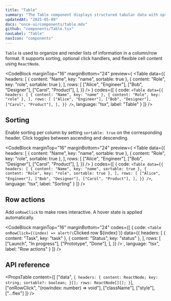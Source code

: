 ```yaml
---
title: "Table"
summary: "The Table component displays structured tabular data with optional sorting and click interactions. It supports custom cell rendering and dynamic row behavior."
updatedAt: "2025-05-09"
docs: "once-ui/components/table.mdx"
github: "components/Table.tsx"
navLabel: "Table"
navIcon: "components"
---
```


`Table` is used to organize and render lists of information in a column/row format. It supports sorting, optional click handlers, and flexible cell content using `ReactNode`.

<CodeBlock
  marginTop="16"
  marginBottom="24"
  preview={
    <Table
      data={{
        headers: [
          { content: "Name", key: "name", sortable: true },
          { content: "Role", key: "role", sortable: true },
        ],
        rows: [
          ["Alice", "Engineer"],
          ["Bob", "Designer"],
          ["Carol", "Product"],
        ],
      }}
    />
  }
  codes={[
    {
      code:
`<Table
    data={{
      headers: [
        { content: "Name", key: "name" },
        { content: "Role", key: "role" },
      ],
      rows: [
        ["Alice", "Engineer"],
        ["Bob", "Designer"],
        ["Carol", "Product"],
      ],
    }}
/>`,
      language: "tsx",
      label: "Table"
    }
  ]}
/>

## Sorting

Enable sorting per column by setting `sortable: true` on the corresponding header. Click toggles between ascending and descending.

<CodeBlock
  marginTop="16"
  marginBottom="24"
  preview={
    <Table
      data={{
        headers: [
          { content: "Name", key: "name", sortable: true },
          { content: "Role", key: "role", sortable: true },
        ],
        rows: [
          ["Alice", "Engineer"],
          ["Bob", "Designer"],
          ["Carol", "Product"],
        ],
      }}
    />
  }
  codes={[
    {
      code:
`<Table
    data={{
      headers: [
        { content: "Name", key: "name", sortable: true },
        { content: "Role", key: "role", sortable: true },
      ],
      rows: [
        ["Alice", "Engineer"],
        ["Bob", "Designer"],
        ["Carol", "Product"],
      ],
    }}
/>`,
      language: "tsx",
      label: "Sorting"
    }
  ]}
/>

## Row actions

Add `onRowClick` to make rows interactive. A hover state is applied automatically.

<CodeBlock
  marginTop="16"
  marginBottom="24"
  codes={[
    {
      code:
`<Table
    onRowClick={(index) => alert(\`Clicked row \${index}\`)}
    data={{
      headers: [
        { content: "Task", key: "task" },
        { content: "Status", key: "status" },
      ],
      rows: [
        ["Launch", "In progress"],
        ["Prototype", "Done"],
      ],
    }}
/>`,
      language: "tsx",
      label: "Row actions"
    }
  ]}
/>

## API reference

<PropsTable
  content={[
    ["data", `{ headers: { content: ReactNode; key: string; sortable?: boolean; }[]; rows: ReactNode[][]; }`],
    ["onRowClick", "(rowIndex: number) => void"],
    ["className"],
    ["style"],
    ["...flex"]
  ]}
/>